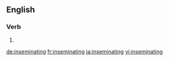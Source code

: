 ==English==

===Verb===
{{head|en}}

# {{present participle of|inseminate|lang=en}}

[[de:inseminating]]
[[fr:inseminating]]
[[ja:inseminating]]
[[vi:inseminating]]